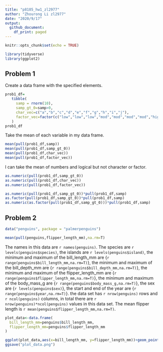 ```yaml
---
title: "p8105_hw1_zl2977"
author: "Zhourong Li zl2977"
date: "2020/9/17"
output:
  github_document:
    df_print: paged
---
```



```r
knitr::opts_chunk$set(echo = TRUE)
```

```r
library(tidyverse)
library(ggplot2)
```

## Problem 1

Create a data frame with the specified elements.

```r

prob1_df=
   tibble(
     samp = rnorm(10),
     samp_gt_0=samp>0,
     char_vec=c("a","b","c","d","e","f","g","h","i","j"),
     factor_vec=factor(c("low","low","low","mod","mod","mod","mod","high","high","high"))
   )
prob1_df
```
Take the mean of each variable in my data frame.

```r
mean(pull(prob1_df,samp))
mean(pull(prob1_df,samp_gt_0))
mean(pull(prob1_df,char_vec))
mean(pull(prob1_df,factor_vec))
```
I can take the mean of numbers and logical but not character or factor.

```r
as.numeric(pull(prob1_df,samp_gt_0))
as.numeric(pull(prob1_df,char_vec))
as.numeric(pull(prob1_df,factor_vec))
```
```r
as.numeric(pull(prob1_df,samp_gt_0))*pull(prob1_df,samp)
as.factor(pull(prob1_df,samp_gt_0))*pull(prob1_df,samp)
as.numeric(as.factor(pull(prob1_df,samp_gt_0)))*pull(prob1_df,samp)

```



## Problem 2

```r
data("penguins", package = "palmerpenguins")

mean(pull(penguins,flipper_length_mm),na.rm=T)
```

The names in this data are `r names(penguins)`. The species are `r levels(penguins$species)`, the islands are `r levels(penguins$island)`, the minimum and maximum  of the bill_length_mm are {`r range(penguins$bill_length_mm,na.rm=T)`}, the minimum and maximum  of the bill_depth_mm are {`r range(penguins$bill_depth_mm,na.rm=T)`}, the minimum and maximum  of the flipper_length_mm are {`r range(penguins$flipper_length_mm,na.rm=T)`}, the minimum and maximum  of the body_mass_g are {`r range(penguins$body_mass_g,na.rm=T)`}, the sex are {`r levels(penguins$sex)`}, the start and end  of the year are {`r range(penguins$year,na.rm=T)`}. the data set has `r nrow(penguins)` rows and `r ncol(penguins)` columns, in total there are `r nrow(penguins)*ncol(penguins)` values in this data set. The mean flipper length is `r mean(penguins$flipper_length_mm,na.rm=T)`.

```r

plot_data<-data.frame(
  bill_length_mm=penguins$bill_length_mm,
  flipper_length_mm=penguins$flipper_length_mm
)

ggplot(plot_data,aes(x=bill_length_mm, y=flipper_length_mm))+geom_point(size=2,shape=19, color="blue")
ggsave("plot_data.png")
```